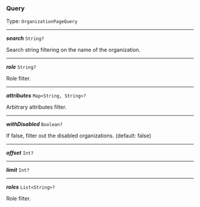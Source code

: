 


### Query

Type: `OrganizationPageQuery`

---

***search*** `String?`

Search string filtering on the name of the organization.



---

***role*** `String?`

Role filter.



---

***attributes*** `Map<String, String>?`

Arbitrary attributes filter.



---

***withDisabled*** `Boolean?`

If false, filter out the disabled organizations. (default: false)



---

***offset*** `Int?`

---

***limit*** `Int?`

---

***roles*** `List<String>?`

Role filter.



